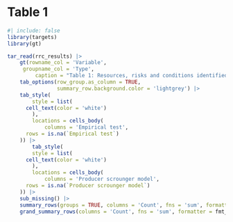 # Table 1

```r
#| include: false
library(targets)
library(gt)
```

```r
tar_read(rrc_results) |>
	gt(rowname_col = 'Variable',
     groupname_col = 'Type',
		 caption = "Table 1: Resources, risks and conditions identified in the producer-scrounger literature reviewed (Table S1). Examples of variables for resources, risks and conditions comprising animal's habitats were derived from Matthiopolous et al. (2023). Corresponding articles that directly investigated the influence of each variable on  producer-scrounger dynamics were listed. Articles were grouped according to approach, either producer-scrounger models using evolutionary game theory or empirical tests. Counts are summarized using sum within variable type and total sum across variable types.") |>
	tab_options(row_group.as_column = TRUE,
				summary_row.background.color = 'lightgrey') |>
	tab_style(  
		style = list(
      cell_text(color = 'white')
		),
		locations = cells_body(
			columns = 'Empirical test',
      rows = is.na(`Empirical test`)
    )) |>
		tab_style(  
		style = list(
      cell_text(color = 'white')
		),
		locations = cells_body(
			columns = 'Producer scrounger model',
      rows = is.na(`Producer scrounger model`)
    )) |> 
	sub_missing() |>
	summary_rows(groups = TRUE, columns = 'Count', fns = 'sum', formatter = fmt_integer) |>
	grand_summary_rows(columns = 'Count', fns = 'sum', formatter = fmt_integer)
```

